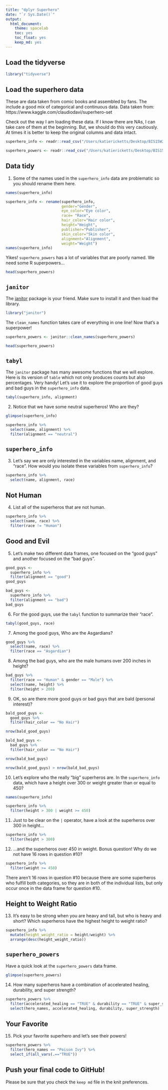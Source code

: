 ```yaml
---
title: "dplyr Superhero"
date: "`r Sys.Date()`"
output:
  html_document: 
    theme: spacelab
    toc: yes
    toc_float: yes
    keep_md: yes
---
```


## Load the tidyverse
```r
library("tidyverse")
```

## Load the superhero data
These are data taken from comic books and assembled by fans. The include a good mix of categorical and continuous data.  Data taken from: https://www.kaggle.com/claudiodavi/superhero-set  

Check out the way I am loading these data. If I know there are NAs, I can take care of them at the beginning. But, we should do this very cautiously. At times it is better to keep the original columns and data intact.  
```r
superhero_info <- readr::read_csv("/Users/katiericketts/Desktop/BIS15W2023_kricketts/lab5/data/heroes_information.csv", na = c("", "-99", "-"))
```

```r
superhero_powers <- readr::read_csv("/Users/katiericketts/Desktop/BIS15W2023_kricketts/lab5/data/super_hero_powers.csv", na = c("", "-99", "-"))
```

## Data tidy
1. Some of the names used in the `superhero_info` data are problematic so you should rename them here.  
```r
names(superhero_info)
```
```r
superhero_info <- rename(superhero_info, 
                         gender="Gender", 
                         eye_color="Eye color", 
                         race= "Race", 
                         hair_color="Hair color", 
                         height="Height", 
                         publisher="Publisher", 
                         skin_color="Skin color", 
                         alignment="Alignment", 
                         weight="Weight")
names(superhero_info)
```


Yikes! `superhero_powers` has a lot of variables that are poorly named. We need some R superpowers...
```r
head(superhero_powers)
```


## `janitor`
The [janitor](https://garthtarr.github.io/meatR/janitor.html) package is your friend. Make sure to install it and then load the library.  
```r
library("janitor")
```

The `clean_names` function takes care of everything in one line! Now that's a superpower!
```r
superhero_powers <- janitor::clean_names(superhero_powers)
```

```r
head(superhero_powers)
```

## `tabyl`
The `janitor` package has many awesome functions that we will explore. Here is its version of `table` which not only produces counts but also percentages. Very handy! Let's use it to explore the proportion of good guys and bad guys in the `superhero_info` data.  

```r
tabyl(superhero_info, alignment)
```

2. Notice that we have some neutral superheros! Who are they?
```r
glimpse(superhero_info)
```
```r
superhero_info %>% 
  select(name, alignment) %>% 
  filter(alignment == "neutral")
```

## `superhero_info`
3. Let's say we are only interested in the variables name, alignment, and "race". How would you isolate these variables from `superhero_info`?
```r
superhero_info %>% 
  select(name, alignment, race)
```

## Not Human
4. List all of the superheros that are not human.
```r
superhero_info %>% 
  select(name, race) %>% 
  filter(race != "Human")
```

## Good and Evil
5. Let's make two different data frames, one focused on the "good guys" and another focused on the "bad guys".
```r
good_guys <- 
  superhero_info %>% 
  filter(alignment == "good")
good_guys
```

```r
bad_guys <- 
  superhero_info %>% 
  filter(alignment == "bad")
bad_guys
```

6. For the good guys, use the `tabyl` function to summarize their "race".
```r
tabyl(good_guys, race)
```

7. Among the good guys, Who are the Asgardians?
```r
good_guys %>% 
  select(name, race) %>% 
  filter(race == "Asgardian")
```

8. Among the bad guys, who are the male humans over 200 inches in height?
```r
bad_guys %>% 
  filter(race == "Human" & gender == "Male") %>% 
  select(name, height) %>% 
  filter(height > 200)
```

9. OK, so are there more good guys or bad guys that are bald (personal interest)?
```r
bald_good_guys <- 
  good_guys %>% 
  filter(hair_color == "No Hair")
```
```r
nrow(bald_good_guys)
```

```r
bald_bad_guys <- 
  bad_guys %>% 
  filter(hair_color == "No Hair")
```
```r
nrow(bald_bad_guys)
```

```r
nrow(bald_good_guys) > nrow(bald_bad_guys)
```


10. Let's explore who the really "big" superheros are. In the `superhero_info` data, which have a height over 300 or weight greater than or equal to 450?
```r
names(superhero_info)
```
```r
superhero_info %>% 
  filter(height > 300 | weight >= 450)
```

11. Just to be clear on the `|` operator,  have a look at the superheros over 300 in height...
```r
superhero_info %>% 
  filter(height > 300)
```

12. ...and the superheros over 450 in weight. Bonus question! Why do we not have 16 rows in question #10?
```r
superhero_info %>% 
  filter(weight >= 450)
```

There aren't 16 rows in question #10 because there are some superheros who fulfill both categories, so they are in both of the individual lists, but only occur once in the data frame for question #10.


## Height to Weight Ratio
13. It's easy to be strong when you are heavy and tall, but who is heavy and short? Which superheros have the highest height to weight ratio?
```r
superhero_info %>% 
  mutate(height_weight_ratio = height/weight) %>% 
  arrange(desc(height_weight_ratio))
```

## `superhero_powers`
Have a quick look at the `superhero_powers` data frame.  
```r
glimpse(superhero_powers)
```

14. How many superheros have a combination of accelerated healing, durability, and super strength?
```r
superhero_powers %>% 
  filter(accelerated_healing == "TRUE" & durability == "TRUE" & super_strength == "TRUE") %>% 
  select(hero_names, accelerated_healing, durability, super_strength)
```

## Your Favorite
15. Pick your favorite superhero and let's see their powers!
```r
superhero_powers %>% 
  filter(hero_names == "Poison Ivy") %>% 
  select_if(all_vars(.=="TRUE"))
```

## Push your final code to GitHub!
Please be sure that you check the `keep md` file in the knit preferences.   